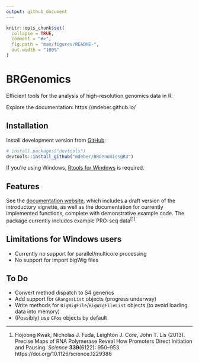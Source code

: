 ```yaml
---
output: github_document
---
```


<!-- README.md is generated from README.Rmd. Please edit that file -->

```r
knitr::opts_chunk$set(
  collapse = TRUE,
  comment = "#>",
  fig.path = "man/figures/README-",
  out.width = "100%"
)
```

# BRGenomics

<!-- badges: start -->
<!-- badges: end -->

Efficient tools for the analysis of high-resolution genomics data in R.

Explore the documentation: https://mdeber.github.io/

## Installation

Install development version from [GitHub](https://github.com/mdeber/BRGenomics):

``` r
# install.packages("devtools")
devtools::install_github("mdeber/BRGenomics@R3")
```
If you're using Windows, [Rtools for Windows](https://cran.rstudio.com/bin/windows/Rtools/) is required.

## Features

See the [documentation website](https://mdeber.github.io/), which includes a draft version of the introductory vignette, as well as the documentation for currently implemented functions, complete with demonstrative example code. The package currently includes example PRO-seq 
data^[1]^.

## Limitations for Windows users

* Currently no support for parallel/multicore processing
* No support for import bigWig files

## To Do

* Convert method dispatch to S4 generics
* Add support for `GRangesList` objects (progress underway)
* Write methods for `BigWigFile`/`BigWigFileList` objects (to avoid loading data into memory)
* (Possibly) use `GPos` objects by default

---

1. Hojoong Kwak, Nicholas J. Fuda, Leighton J. Core, John T. Lis (2013). 
Precise Maps of RNA Polymerase Reveal How Promoters Direct Initiation and 
Pausing. *Science* __339__(6122): 950–953. https://doi.org/10.1126/science.1229386
